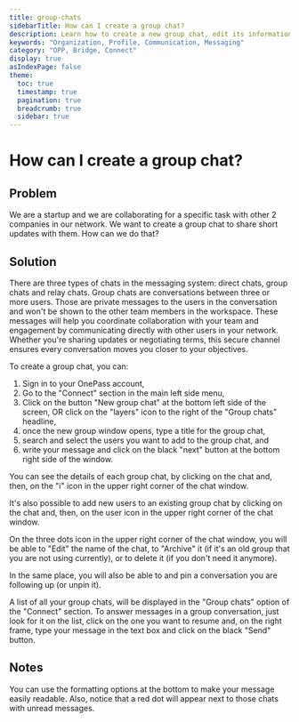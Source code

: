 ```yaml
---
title: group-chats
sidebarTitle: How can I create a group chat?
description: Learn how to create a new group chat, edit its information, send and reply messages, pin a group chat, archive it or delete it. 
keywords: "Organization, Profile, Communication, Messaging"
category: "OPP, Bridge, Connect"
display: true
asIndexPage: false
theme: 
  toc: true
  timestamp: true
  pagination: true
  breadcrumb: true
  sidebar: true
---
```


# How can I create a group chat?

## Problem

We are a startup and we are collaborating for a specific task with other 2 companies in our network.  We want to create a group chat to share short updates with them. How can we do that?  

## Solution  

There are three types of chats in the messaging system: direct chats, group chats and relay chats. Group chats are conversations between three or more users. Those are private messages to the users in the conversation and won't be shown to the other team members in the workspace. These messages will help you coordinate collaboration with your team and engagement by communicating directly with other users in your network. Whether you're sharing updates or negotiating terms, this secure channel ensures every conversation moves you closer to your objectives.  

To create a group chat, you can:  

1. Sign in to your OnePass account,
2. Go to the "Connect" section in the main left side menu,
3. Click on the button "New group chat" at the bottom left side of the screen, OR click on the "layers" icon to the right of the "Group chats" headline,
4. once the new group window opens, type a title for the group chat,
5. search and select the users you want to add to the group chat, and
6. write your message and click on the black "next" button at the bottom right side of the window.  

You can see the details of each group chat, by clicking on the chat and, then, on the "i" icon in the upper right corner of the chat window.  

It's also possible to add new users to an existing group chat by clicking on the chat and, then, on the user icon in the upper right corner of the chat window.  

On the three dots icon in the upper right corner of the chat window, you will be able to "Edit" the name of the chat, to "Archive" it (if it's an old group that you are not using currently), or to delete it (if you don't need it anymore).  

In the same place, you will also be able to and pin a conversation you are following up (or unpin it).  

A list of all your group chats, will be displayed in the "Group chats" option of the "Connect" section. To answer messages in a group conversation, just look for it on the list, click on the one you want to resume and, on the right frame, type your message in the text box and click on the black "Send" button.  

## Notes  

You can use the formatting options at the bottom to make your message easily readable. Also, notice that a red dot will appear next to those chats with unread messages.  
